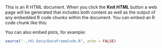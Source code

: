 <html>

<head>
<title>Project 1</title>
</head>

<body>

<p>This is an R HTML document. When you click the <b>Knit HTML</b> button a web page will be generated that includes both content as well as the output of any embedded R code chunks within the document. You can embed an R code chunk like this:</p>

<!--begin.rcode
summary(cars)
end.rcode-->

<p>You can also embed plots, for example:</p>

```r
source("../01 Data/DataFrameCode.R", echo = FALSE)
```



<!--begin.rcode fig.width=7, fig.height=6
end.rcode-->

</body>
</html>
